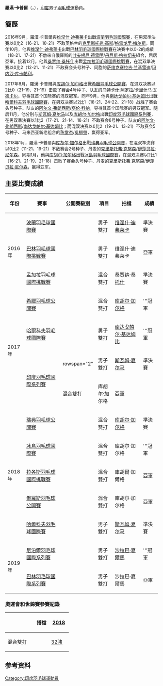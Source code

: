 {{noteTA|G1=Badminton}}
{{Infobox 羽球選手
| playername              = 羅漢·卡普爾<br/>{{lang|en|Rohan Kapoor}}
| image                   = 
| size                    = 
| caption                 = 
| birth_name              = 
| date_of_birth           = {{birth_date_and_age|1997|9|16}} 
| place_of_birth          = {{IND}}
| height                  = 
| weight                  = 
| event                   = 男子雙打、混合雙打
| country                 = {{IND}}
| years_active            = 
| handedness              = 
| coach                   = 
| highest_ranking         = 第84位（男雙-[[维涅什·迪弗莱卡|迪弗莱卡]]）
| date_of_highest_ranking = 2016年12月15日 <ref name="ranking">[http://bwfcontent.tournamentsoftware.com/ranking/player.aspx?id=12667&player=662861 BWF World Ranking - Ranking of Rohan KAPOOR (60980)]{{en}}</ref>
| current_ranking         = 第85位（男雙-[[维涅什·迪弗莱卡|迪弗莱卡]]）<br/>第160位（混雙-[[桑贾纳·桑托什|桑托什]]）
| date_of_current_ranking = 2017年1月5日<ref>[http://bwfcontent.tournamentsoftware.com/ranking/category.aspx?id=12667&category=474 BWF World Ranking - BWF世界排名榜 (1/12/2017) -  Men's Doubles]</ref><ref>[http://bwfcontent.tournamentsoftware.com/ranking/category.aspx?id=12667&category=476 BWF World Ranking - BWF世界排名榜 (1/12/2017) -  Mixed Doubles]{{en}}</ref>
| played                  = 20勝–17負（男雙）<br/>10勝－8負（混雙）
| titles                  = 
| bwf_profile             = 35F08799-F54F-41F0-9627-0E8A48EA6C0F
| bwf_id                  = 60980
| updated                 = 2017年1月12日
}}
{{MedalTableTop|width=286px}}
{{MedalSport | 男子[[羽毛球|羽毛球]]}}
{{MedalCountry | {{IND}}}}
{{MedalBottom}}
'''羅漢·卡普爾'''（{{lang-en|Rohan Kapoor}}，{{bd|1997年|9月16日}}），[[印度|印度]]男子[[羽毛球|羽毛球]]運動員。

==簡歷==
2016年9月，羅漢·卡普爾與[[维涅什·迪弗莱卡|维涅什·迪弗莱卡]]出戰[[2016年波蘭羽毛球國際賽|波蘭羽毛球國際賽]]，在男双準決賽以0比2（16-21、10-21）不敌英格兰的[[克里斯托弗·高斯|克里斯托弗·高斯]]/[[格雷戈里·梅尔斯|格雷戈里·梅尔斯]]。同年10月，他與[[维涅什·迪弗莱卡|维涅什·迪弗莱卡]]出戰[[2016年巴林羽毛球國際挑戰賽|巴林羽毛球國際挑戰賽]]在決賽中以0-2的成績（18-21、17-21）不敵來自俄羅斯的[[叶夫根尼·德雷明|叶夫根尼·德雷明]]/[[丹尼斯·格拉切夫|丹尼斯·格拉切夫]]組合，屈居亞軍。接着12月，他與[[桑贾纳·桑托什|桑贾纳·桑托什]]出戰[[2016年孟加拉羽毛球國際挑戰賽|孟加拉羽毛球國際挑戰賽]]，在混双準決賽以0比2（12-21、11-21）不敌赛会头号种子、同胞的[[萨维克赛拉吉·兰基雷迪|萨维克赛拉吉·兰基雷迪]]/[[玛内沙·库卡帕利|玛内沙·库卡帕利]]。

2017年8月，羅漢·卡普爾與[[库胡尔·加尔格|库胡尔·加尔格]]出戰[[2017年希臘羽毛球公開賽|希臘羽毛球公開賽]]，在混双决赛以2比0（21-19、21-19）击败了赛会4号种子、队友的[[乌特卡什·阿罗拉|乌特卡什·阿罗拉]]/[[卡里什马·瓦德卡尔|卡里什马·瓦德卡尔]]，夺得其首个国际赛的混双冠军。同年9月，他與[[南达戈帕尔·基达姆比|南达戈帕尔·基达姆比]]出戰[[2017年哈爾科夫羽毛球國際賽|哈爾科夫羽毛球國際賽]]，在男双决赛以2比1（18-21、24-22、21-18）战胜了赛会头号种子、队友的[[阿尔文·弗朗西斯|阿尔文·弗朗西斯]]/[[塔伦·科纳|塔伦·科纳]]，夺得其首个国际赛的男双冠军。随后11月，他分别与[[斯瓦姆·夏尔马|斯瓦姆·夏尔马]]以及[[库胡尔·加尔格|库胡尔·加尔格]]出戰[[2017年印度羽毛球國際系列賽|印度羽毛球國際系列賽]]，在男双準決賽以1比2（17-21、21-14、18-21）不敌赛会8号种子、队友的[[阿尔文·弗朗西斯|阿尔文·弗朗西斯]]/[[南达戈帕尔·基达姆比|南达戈帕尔·基达姆比]]；而混双决赛以0比2（19-21、13-21）不敌赛会5号种子、马来西亚新老组合的[[陈堂杰|陈堂杰]]/[[吳柳螢|吳柳螢]]，赢得亚军。

2018年1月，羅漢·卡普爾與[[库胡尔·加尔格|库胡尔·加尔格]]出戰[[2018年瑞典羽毛球公開賽|瑞典羽毛球公開賽]]，在混双準決賽以0比2（11-21、19-21）不敌赛会2号种子、丹麦的[[克里斯托弗·克努森|克里斯托弗·克努森]]/[[伊莎贝拉·尼尔森|伊莎贝拉·尼尔森]]。同期1月，他與[[库胡尔·加尔格|库胡尔·加尔格]]出戰[[2018年冰島羽毛球國際賽|冰島羽毛球國際賽]]，在混双决赛以2比1（16-21、21-19、21-18）击败了赛会头号种子、丹麦的[[克里斯托弗·克努森|克里斯托弗·克努森]]/[[伊莎贝拉·尼尔森|伊莎贝拉·尼尔森]]，赢得亚军。

==主要比賽成績==
{| class=wikitable style="text-align:center; font-size:small;" 
!width="50"|年份
!width="180"|賽事
!width="80"|公開賽級別
!width="60"|項目
!width="130"|拍檔
!width="50"|成績
|-
!rowspan="3"|2016年
|[[2016年波蘭羽毛球國際賽|波蘭羽毛球國際賽]]
|{{BWFIS}}
|男子雙打
|[[维涅什·迪弗莱卡|维涅什·迪弗莱卡]]
|bgcolor="#b8860b"|準決賽
|-
|[[2016年巴林羽毛球國際挑戰賽|巴林羽毛球國際挑戰賽]]
|{{BWFIC}}
|男子雙打
|维涅什·迪弗莱卡
|bgcolor="silver"|亞軍
|-
|[[2016年孟加拉羽毛球國際挑戰賽|孟加拉羽毛球國際挑戰賽]]
|{{BWFIC}}
|混合雙打
|[[桑贾纳·桑托什|桑贾纳·桑托什]]
|bgcolor="#b8860b"|準決賽
|-
!rowspan="4"|2017年
|[[2017年希臘羽毛球公開賽|希臘羽毛球公開賽]]
|{{BWFIS}}
|混合雙打
|[[库胡尔·加尔格|库胡尔·加尔格]]
|bgcolor="gold"|'''冠軍
|-
|[[2017年哈爾科夫羽毛球國際賽|哈爾科夫羽毛球國際賽]]
|{{BWFIC}}
|男子雙打
|[[南达戈帕尔·基达姆比|南达戈帕尔·基达姆比]]
|bgcolor="gold"|'''冠軍
|-
|rowspan="2"|[[2017年印度羽毛球國際系列賽|印度羽毛球國際系列賽]]
|rowspan="2" {{BWFIS}}
|男子雙打
|[[斯瓦姆·夏尔马|斯瓦姆·夏尔马]]
|bgcolor="#b8860b"|準決賽
|-
|混合雙打
|库胡尔·加尔格
|bgcolor="silver"|亞軍
|-
!rowspan="5"|2018年
|[[2018年瑞典羽毛球公開賽|瑞典羽毛球公開賽]]
|{{BWFIS}}
|混合雙打
|[[库胡尔·加尔格|库胡尔·加尔格]]
|bgcolor="#b8860b"|準決賽
|-
|[[2018年冰島羽毛球國際賽|冰島羽毛球國際賽]]
|{{BWFIS}}
|混合雙打
|库胡尔·加尔格
|bgcolor="gold"|'''冠軍
|-
|[[2018年拉各斯羽毛球國際挑戰賽|拉各斯羽毛球國際挑戰賽]]
|{{BWFIC}}
|混合雙打
|庫胡爾·加爾格
|bgcolor="silver"|亞軍
|-
|[[2018年俄羅斯羽毛球公開賽|俄羅斯羽毛球公開賽]]
|{{BWF100}}
|混合雙打
|库胡尔·加尔格
|bgcolor="silver"|亞軍
|-
|[[2018年哈爾科夫羽毛球國際賽|哈爾科夫羽毛球國際賽]]
|{{BWFIC}}
|男子雙打
|[[斯瓦姆·夏尔马|斯瓦姆·夏尔马]]
|bgcolor="#b8860b"|準決賽
|-
!rowspan="2"|2019年
|[[2019年尼泊爾羽毛球國際系列賽|尼泊爾羽毛球國際系列賽]]
|{{BWFIS}}
|男子雙打
|[[沙拉巴·夏爾馬|沙拉巴·夏爾馬]]
|bgcolor="gold"|'''冠軍
|-
|[[2019年巴林羽毛球國際系列賽|巴林羽毛球國際系列賽]]
|{{BWFIS}}
|男子雙打
|沙拉巴·夏爾馬
|bgcolor="silver"|亞軍
|}
{{BWF賽事級別索引}}

===奧運會和世錦賽參賽紀錄===
{| class=wikitable style="text-align:center; font-size:small;" 
!
!搭檔
!width="50"|[[2018年世界羽毛球錦標賽|2018]]
|-
!width="80"|混合雙打
|align="left"|{{nowrap|[[库胡尔·加尔格|库胡尔·加尔格]]}}
|[[2018年世界羽毛球錦標賽混合雙打項目|32強]]
|}

== 参考资料  ==
{{reflist}}

{{DEFAULTSORT:Kapoor, Rohan}}
[[Category:印度羽毛球運動員|Category:印度羽毛球運動員]]
